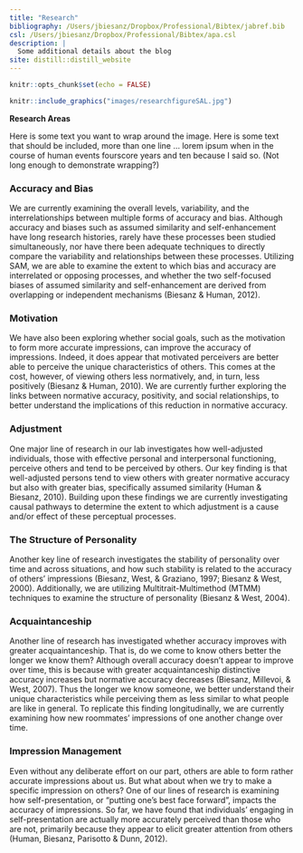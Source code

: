 ```yaml
---
title: "Research"
bibliography: /Users/jbiesanz/Dropbox/Professional/Bibtex/jabref.bib
csl: /Users/jbiesanz/Dropbox/Professional/Bibtex/apa.csl
description: |
  Some additional details about the blog
site: distill::distill_website
---
```


```r
knitr::opts_chunk$set(echo = FALSE)
```

:::float-image

```r
knitr::include_graphics("images/researchfigureSAL.jpg")
```

**Research Areas**

Here is some text you want to wrap around the image. Here is some text that should be included, more than one line ... lorem ipsum when in the course of human events fourscore years and ten because I said so. (Not long enough to demonstrate wrapping?)
:::



### Accuracy and Bias


We are currently examining the overall levels, variability, and the interrelationships between multiple forms of accuracy and bias. Although accuracy and biases such as assumed similarity and self-enhancement have long research histories, rarely have these processes been studied simultaneously, nor have there been adequate techniques to directly compare the variability and relationships between these processes. Utilizing SAM, we are able to examine the extent to which bias and accuracy are interrelated or opposing processes, and whether the two self-focused biases of assumed similarity and self-enhancement are derived from overlapping or independent mechanisms (Biesanz & Human, 2012).

### Motivation

We have also been exploring whether social goals, such as the motivation to form more accurate impressions, can improve the accuracy of impressions. Indeed, it does appear that motivated perceivers are better able to perceive the unique characteristics of others. This comes at the cost, however, of viewing others less normatively, and, in turn, less positively (Biesanz & Human, 2010). We are currently further exploring the links between normative accuracy, positivity, and social relationships, to better understand the implications of this reduction in normative accuracy.

### Adjustment

One major line of research in our lab investigates how well-adjusted individuals, those with effective personal and interpersonal functioning, perceive others and tend to be perceived by others. Our key finding is that well-adjusted persons tend to view others with greater normative accuracy but also with greater bias, specifically assumed similarity (Human & Biesanz, 2010). Building upon these findings we are currently investigating causal pathways to determine the extent to which adjustment is a cause and/or effect of these perceptual processes.

### The Structure of Personality

Another key line of research investigates the stability of personality over time and across situations, and how such stability is related to the accuracy of others’ impressions (Biesanz, West, & Graziano, 1997; Biesanz & West, 2000). Additionally, we are utilizing Multitrait-Multimethod (MTMM) techniques to examine the structure of personality (Biesanz & West, 2004).

### Acquaintanceship

Another line of research has investigated whether accuracy improves with greater acquaintanceship. That is, do we come to know others better the longer we know them? Although overall accuracy doesn’t appear to improve over time, this is because with greater acquaintanceship distinctive accuracy increases but normative accuracy decreases (Biesanz, Millevoi, & West, 2007). Thus the longer we know someone, we better understand their unique characteristics while perceiving them as less similar to what people are like in general. To replicate this finding longitudinally, we are currently examining how new roommates’ impressions of one another change over time.

### Impression Management

Even without any deliberate effort on our part, others are able to form rather accurate impressions about us. But what about when we try to make a specific impression on others? One of our lines of research is examining how self-presentation, or “putting one’s best face forward”, impacts the accuracy of impressions. So far, we have found that individuals’ engaging in self-presentation are actually more accurately perceived than those who are not, primarily because they appear to elicit greater attention from others (Human, Biesanz, Parisotto & Dunn, 2012).
